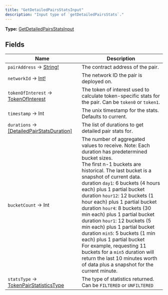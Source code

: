 ```yaml
---
title: "GetDetailedPairsStatsInput"
description: "Input type of `getDetailedPairsStats`."
---
```


**Type:** [GetDetailedPairsStatsInput](/api-reference/types/getdetailedpairsstatsinput)

## Fields

| Name | Description |
|------|-------------|
| `pairAddress` → [String!](/api-reference/types/string) | The contract address of the pair. |
| `networkId` → [Int!](/api-reference/types/int) | The network ID the pair is deployed on. |
| `tokenOfInterest` → [TokenOfInterest](/api-reference/types/tokenofinterest) | The token of interest used to calculate token-specific stats for the pair. Can be `token0` or `token1`. |
| `timestamp` → Int | The unix timestamp for the stats. Defaults to current. |
| `durations` → [[DetailedPairStatsDuration]](/api-reference/types/detailedpairstatsduration) | The list of durations to get detailed pair stats for. |
| `bucketCount` → Int | The number of aggregated values to receive. Note: Each duration has predetermined bucket sizes.<br>  The first n-1 buckets are historical. The last bucket is a snapshot of current data.<br> duration `day1`: 6 buckets (4 hours each) plus 1 partial bucket<br> duration `hour12`: 12 buckets (1 hour each) plus 1 partial bucket<br> duration `hour4`: 8 buckets (30 min each) plus 1 partial bucket<br> duration `hour1`: 12 buckets (5 min each) plus 1 partial bucket<br> duration `min5`: 5 buckets (1 min each) plus 1 partial bucket<br> For example, requesting 11 buckets for a `min5` duration will return the last 10 minutes worth of data plus a snapshot for the current minute. |
| `statsType` → [TokenPairStatisticsType](/api-reference/types/tokenpairstatisticstype) | The type of statistics returned. Can be `FILTERED` or `UNFILTERED` |

